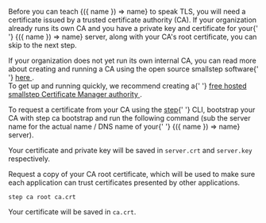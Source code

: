 <p>
  Before you can teach <DocConfig>{({ name }) => name}</DocConfig> to
  speak TLS, you will need a certificate issued by a trusted
  certificate authority (CA). If your organization already runs its
  own CA and you have a private key and certificate for your{' '}
  <DocConfig>{({ name }) => name}</DocConfig> server, along with your
  CA's root certificate, you can skip to the next step.
</p>

<Alert severity="info">
  <div>
    If your organization does not yet run its own internal CA, you can
    read more about creating and running a CA using the open source
    smallstep software{' '}
    <a href="/docs/getting-started/">
      here
    </a>
    .
  </div>
</Alert>

<Alert severity="success">
  <div>
    To get up and running quickly, we recommend creating a{' '}
    <a href="https://info.smallstep.com/certificate-manager-early-access-mvp/">
      free hosted smallstep Certificate Manager authority
    </a>
    .
  </div>
</Alert>

<p>
  To request a certificate from your CA using the
  <a href="https://smallstep.com/docs/step-cli"><inlineCode>step</inlineCode></a>{' '}
  CLI, bootstrap your CA with <inlineCode>step ca bootstrap</inlineCode> and run the
  following command (sub the server name for the actual name / DNS name of your{' '}
  <DocConfig>{({ name }) => name}</DocConfig> server).
</p>

<MDXBlock path="snippets/certificate" />

Your certificate and private key will be saved in `server.crt` and `server.key` respectively.

Request a copy of your CA root certificate, which will be used to make
sure each application can trust certificates presented by other
applications.

```shell
step ca root ca.crt
```

Your certificate will be saved in `ca.crt`.
